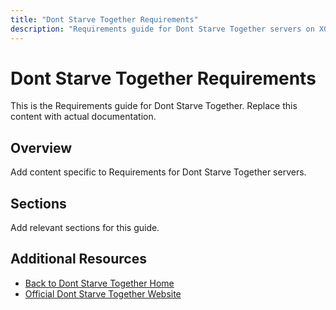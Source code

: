 ```yaml
---
title: "Dont Starve Together Requirements"
description: "Requirements guide for Dont Starve Together servers on XGamingServer"
---
```


# Dont Starve Together Requirements

This is the Requirements guide for Dont Starve Together. Replace this content with actual documentation.

## Overview

Add content specific to Requirements for Dont Starve Together servers.

## Sections

Add relevant sections for this guide.

## Additional Resources

- [Back to Dont Starve Together Home](./index)
- [Official Dont Starve Together Website](https://example.com)
